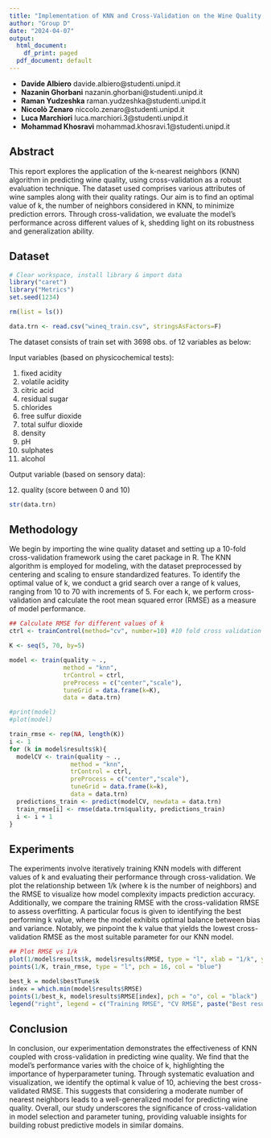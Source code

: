 ```yaml
---
title: "Implementation of KNN and Cross-Validation on the Wine Quality dataset"
author: "Group D"
date: "2024-04-07"
output:
  html_document:
    df_print: paged
  pdf_document: default
---
```


-   **Davide Albiero** davide.albiero@studenti.unipd.it
-   **Nazanin Ghorbani** nazanin.ghorbani@studenti.unipd.it
-   **Raman Yudzeshka** raman.yudzeshka@studenti.unipd.it
-   **Niccolò Zenaro** niccolo.zenaro@studenti.unipd.it
-   **Luca Marchiori** luca.marchiori.3@studenti.unipd.it
-   **Mohammad Khosravi** mohammad.khosravi.1@studenti.unipd.it

## Abstract

This report explores the application of the k-nearest neighbors (KNN)
algorithm in predicting wine quality, using cross-validation as a robust
evaluation technique. The dataset used comprises various attributes of
wine samples along with their quality ratings. Our aim is to find an
optimal value of k, the number of neighbors considered in KNN, to
minimize prediction errors. Through cross-validation, we evaluate the
model's performance across different values of k, shedding light on its
robustness and generalization ability.

## Dataset

```r
# Clear workspace, install library & import data
library("caret")
library("Metrics")
set.seed(1234)

rm(list = ls())

data.trn <- read.csv("wineq_train.csv", stringsAsFactors=F)
```

The dataset consists of train set with 3698 obs. of 12 variables as below:

Input variables (based on physicochemical tests):

1.  fixed acidity
2.  volatile acidity
3.  citric acid
4.  residual sugar
5.  chlorides
6.  free sulfur dioxide
7.  total sulfur dioxide
8.  density
9.  pH
10. sulphates
11. alcohol

Output variable (based on sensory data):

12. quality (score between 0 and 10)

```r
str(data.trn)
```


## Methodology
We begin by importing the wine quality dataset and setting up a 10-fold cross-validation framework using the caret package in R. The KNN algorithm is employed for modeling, with the dataset preprocessed by centering and scaling to ensure standardized features. To identify the optimal value of k, we conduct a grid search over a range of k values, ranging from 10 to 70 with increments of 5. For each k, we perform cross-validation and calculate the root mean squared error (RMSE) as a measure of model performance.

```r
## Calculate RMSE for different values of k
ctrl <- trainControl(method="cv", number=10) #10 fold cross validation

K <- seq(5, 70, by=5)

model <- train(quality ~ .,
               method = "knn",
               trControl = ctrl,
               preProcess = c("center","scale"),
               tuneGrid = data.frame(k=K),
               data = data.trn)

#print(model)
#plot(model)

train_rmse <- rep(NA, length(K))
i <- 1
for (k in model$results$k){
  modelCV <- train(quality ~ .,
                 method = "knn",
                 trControl = ctrl,
                 preProcess = c("center","scale"),
                 tuneGrid = data.frame(k=k),
                 data = data.trn)
  predictions_train <- predict(modelCV, newdata = data.trn)
  train_rmse[i] <- rmse(data.trn$quality, predictions_train)
  i <- i + 1
}
```

## Experiments
The experiments involve iteratively training KNN models with different values of k and evaluating their performance through cross-validation. We plot the relationship between 1/k (where k is the number of neighbors) and the RMSE to visualize how model complexity impacts prediction accuracy. Additionally, we compare the training RMSE with the cross-validation RMSE to assess overfitting. A particular focus is given to identifying the best performing k value, where the model exhibits optimal balance between bias and variance. Notably, we pinpoint the k value that yields the lowest cross-validation RMSE as the most suitable parameter for our KNN model.

```r
## Plot RMSE vs 1/k
plot(1/model$results$k, model$results$RMSE, type = "l", xlab = "1/k", ylab = "RMSE", main = "RMSE vs 1/k", col="red", ylim=c(0.56,0.73))
points(1/K, train_rmse, type = "l", pch = 16, col = "blue")

best_k = model$bestTune$k
index = which.min(model$results$RMSE)
points(1/best_k, model$results$RMSE[index], pch = "o", col = "black")
legend("right", legend = c("Training RMSE", "CV RMSE", paste("Best result k=", best_k)), col = c("blue", "red", "black"), pch = 16)
```

## Conclusion
In conclusion, our experimentation demonstrates the effectiveness of KNN coupled with cross-validation in predicting wine quality. We find that the model's performance varies with the choice of k, highlighting the importance of hyperparameter tuning. Through systematic evaluation and visualization, we identify the optimal k value of 10, achieving the best cross-validated RMSE. This suggests that considering a moderate number of nearest neighbors leads to a well-generalized model for predicting wine quality. Overall, our study underscores the significance of cross-validation in model selection and parameter tuning, providing valuable insights for building robust predictive models in similar domains.